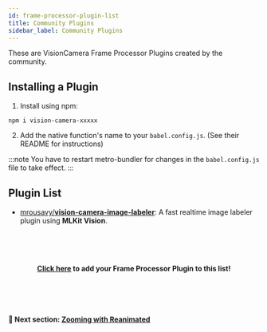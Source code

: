 ```yaml
---
id: frame-processor-plugin-list
title: Community Plugins
sidebar_label: Community Plugins
---
```


These are VisionCamera Frame Processor Plugins created by the community.

## Installing a Plugin

1. Install using npm:

```
npm i vision-camera-xxxxx
```

2. Add the native function's name to your `babel.config.js`. (See their README for instructions)

:::note
You have to restart metro-bundler for changes in the `babel.config.js` file to take effect.
:::

## Plugin List

* [mrousavy/**vision-camera-image-labeler**](https://github.com/mrousavy/vision-camera-image-labeler): A fast realtime image labeler plugin using **MLKit Vision**.





<!-- Add your Frame Processor Plugin here! -->






<br />
<br />
<br />
<p align="center">
<b>
<a href="https://github.com/cuvent/react-native-vision-camera/edit/main/docs/docs/guides/FRAME_PROCESSOR_PLUGIN_LIST.mdx">Click here</a> to add your Frame Processor Plugin to this list!
</b>
</p>
<br />
<br />
<br />


#### 🚀 Next section: [Zooming with Reanimated](animated)
